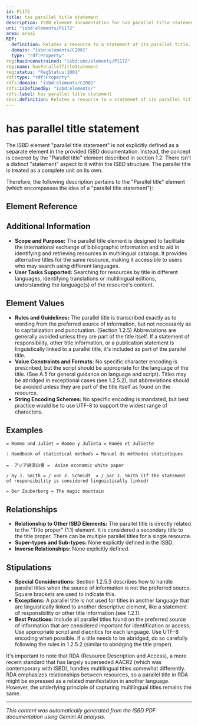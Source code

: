 ```yaml
---
id: P1172
title: has parallel title statement
description: ISBD element documentation for has parallel title statement
uri: "isbd:elements/P1172"
area: area1
RDF:
  definition: Relates a resource to a statement of its parallel title.
  domain: "isbd:elements/C2001"
  type: "rdf:Property"
reg:hasUnconstrained: "isbd:unc/elements/P1172"
reg:name: hasParallelTitleStatement
reg:status: "RegStatus:1001"
rdf:type: "rdf:Property"
rdfs:domain: "isbd:elements/C2001"
rdfs:isDefinedBy: "isbd:elements/"
rdfs:label: has parallel title statement
skos:definition: Relates a resource to a statement of its parallel title.
---
```

# has parallel title statement

The ISBD element "parallel title statement" is not explicitly defined as a separate element in the provided ISBD documentation.  Instead, the concept is covered by the "Parallel title" element described in section 1.2.  There isn't a distinct "statement" aspect to it within the ISBD structure. The parallel title is treated as a complete unit on its own.


Therefore, the following description pertains to the "Parallel title" element (which encompasses the idea of a "parallel title statement"):

## Element Reference


<ElementReference frontMatter={frontMatter} />

## Additional Information

- **Scope and Purpose:** The parallel title element is designed to facilitate the international exchange of bibliographic information and to aid in identifying and retrieving resources in multilingual catalogs.  It provides alternative titles for the same resource, making it accessible to users who may search using different languages.
- **User Tasks Supported:** Searching for resources by title in different languages, identifying translations or multilingual editions, understanding the language(s) of the resource's content.

## Element Values

- **Rules and Guidelines:** The parallel title is transcribed exactly as to wording from the preferred source of information, but not necessarily as to capitalization and punctuation. (Section 1.2.5) Abbreviations are generally avoided unless they are part of the title itself. If a statement of responsibility, other title information, or a publication statement is linguistically linked to a parallel title, it's included as part of the parallel title.
- **Value Constraints and Formats:** No specific character encoding is prescribed, but the script should be appropriate for the language of the title. (See A.5 for general guidance on language and script). Titles may be abridged in exceptional cases (see 1.2.5.2), but abbreviations should be avoided unless they are part of the title itself as found on the resource.
- **String Encoding Schemes:** No specific encoding is mandated, but best practice would be to use UTF-8 to support the widest range of characters.


## Examples

```
= Romeo and Juliet = Romeo y Julieta = Roméo et Juliette
```

```
: Handbook of statistical methods = Manuel de méthodes statistiques
```

```
=  アジア経済白書 =  Asian economic white paper
```

```
/ by J. Smith = / von J. Schmidt  = / par J. Smith (If the statement of responsibility is considered linguistically linked)
```

```
= Der Zauberberg = The magic mountain
```


## Relationships

- **Relationship to Other ISBD Elements:** The parallel title is directly related to the "Title proper" (1.1) element. It is considered a secondary title to the title proper. There can be multiple parallel titles for a single resource.
- **Super-types and Sub-types:** None explicitly defined in the ISBD.
- **Inverse Relationships:**  None explicitly defined.

## Stipulations

- **Special Considerations:**  Section 1.2.5.3 describes how to handle parallel titles when the source of information is not the preferred source. Square brackets are used to indicate this.
- **Exceptions:** A parallel title is not used for titles in another language that are linguistically linked to another descriptive element, like a statement of responsibility or other title information (see 1.2.1).
- **Best Practices:** Include all parallel titles found on the preferred source of information that are considered important for identification or access.  Use appropriate script and diacritics for each language. Use UTF-8 encoding when possible.  If a title needs to be abridged, do so carefully following the rules in 1.2.5.2 (similar to abridging the title proper).

It's important to note that RDA (Resource Description and Access), a more recent standard that has largely superseded AACR2 (which was contemporary with ISBD), handles multilingual titles somewhat differently.  RDA emphasizes relationships between resources, so a parallel title in RDA might be expressed as a related manifestation in another language.  However, the underlying principle of capturing multilingual titles remains the same.


---

*This content was automatically generated from the ISBD PDF documentation using Gemini AI analysis.*
